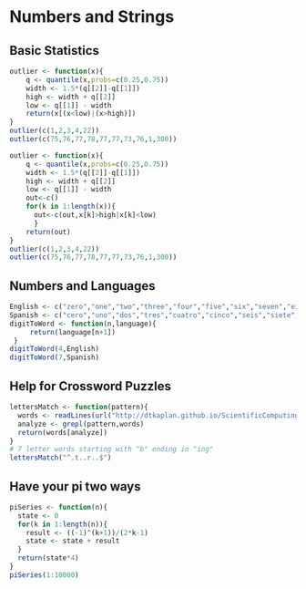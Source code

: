 Numbers and Strings
================

  
## Basic Statistics
```r
outlier <- function(x){
    q <- quantile(x,probs=c(0.25,0.75))
    width <- 1.5*(q[[2]]-q[[1]])
    high <- width + q[[2]]
    low <- q[[1]] - width
    return(x[(x<low)|(x>high)])
}
outlier(c(1,2,3,4,22))
outlier(c(75,76,77,78,77,77,73,76,1,300))
```

```r
outlier <- function(x){
    q <- quantile(x,probs=c(0.25,0.75))
    width <- 1.5*(q[[2]]-q[[1]])
    high <- width + q[[2]]
    low <- q[[1]] - width
    out<-c()
    for(k in 1:length(x)){
      out<-c(out,x[k]>high|x[k]<low)
      }
    return(out)
}
outlier(c(1,2,3,4,22))
outlier(c(75,76,77,78,77,77,73,76,1,300))

```

## Numbers and Languages
```r
English <- c("zero","one","two","three","four","five","six","seven","eight","nine")
Spanish <- c("cero","uno","dos","tres","cuatro","cinco","seis","siete","ocho","nueve")
digitToWord <- function(n,language){
     return(language[n+1])
 }
digitToWord(4,English)
digitToWord(7,Spanish)
`````````````

## Help for Crossword Puzzles
```r
lettersMatch <- function(pattern){
  words <- readLines(url("http://dtkaplan.github.io/ScientificComputing/Syllabus/Daily/Day-07/word_list_moby_crossword-flat/word_list_moby_crossword.flat.txt"))
  analyze <- grepl(pattern,words)
  return(words[analyze])
}
# 7 letter words starting with "b" ending in "ing"
lettersMatch("^.t..r..$")
```
## Have your pi two ways
```r
piSeries <- function(n){
  state <- 0
  for(k in 1:length(n)){
    result <- ((-1)^(k+1))/(2*k-1)
    state <- state + result
  }
  return(state*4)
}
piSeries(1:10000)
```

